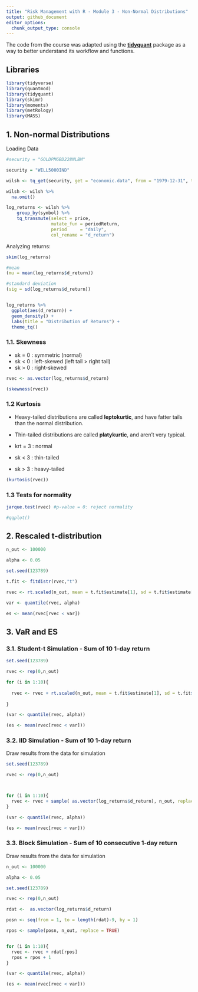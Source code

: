 ```yaml
---
title: "Risk Management with R - Module 3 - Non-Normal Distributions"
output: github_document
editor_options:
  chunk_output_type: console
---
```


The code from the course was adapted using the [**tidyquant**](https://business-science.github.io/tidyquant/index.html) package as a way to better understand its workflow and functions. 

## Libraries

```r
library(tidyverse)
library(quantmod)
library(tidyquant)
library(skimr)
library(moments)
library(metRology)
library(MASS)
```


## 1. Non-normal Distributions

Loading Data

```r

#security = "GOLDPMGBD228NLBM"

security = "WILL5000IND"

wilsh <- tq_get(security, get = "economic.data", from = "1979-12-31", to  = "2017-12-31")

wilsh <- wilsh %>% 
  na.omit()

log_returns <- wilsh %>%
    group_by(symbol) %>%
    tq_transmute(select = price, 
                 mutate_fun = periodReturn, 
                 period     = "daily", 
                 col_rename = "d_return")

```

Analyzing returns:

```r

skim(log_returns)

#mean
(mu = mean(log_returns$d_return))

#standard deviation
(sig = sd(log_returns$d_return))


log_returns %>% 
  ggplot(aes(d_return)) +
  geom_density() +
  labs(title = "Distribution of Returns") + 
  theme_tq()

```


### 1.1. Skewness

- sk = 0 :  symmetric (normal)
- sk < 0 : left-skewed (left tail > right tail)
- sk > 0 : right-skewed

```r

rvec <- as.vector(log_returns$d_return)

(skewness(rvec))

```

### 1.2 Kurtosis

- Heavy-tailed distributions are called **leptokurtic**, and have  fatter tails than the normal distribution.

- Thin-tailed distributions are called **platykurtic**, and aren't very typical.

- krt = 3 : normal
- sk < 3 : thin-tailed
- sk > 3 : heavy-tailed

```r

(kurtosis(rvec))

```

### 1.3 Tests for normality

```r
jarque.test(rvec) #p-value = 0: reject normality

#qqplot()
```

## 2. Rescaled t-distribution
```r

n_out <- 100000

alpha <- 0.05

set.seed(123789)

t.fit <- fitdistr(rvec,"t")

rvec <- rt.scaled(n_out, mean = t.fit$estimate[1], sd = t.fit$estimate[2], df = t.fit$estimate[3])

var <- quantile(rvec, alpha)

es <- mean(rvec[rvec < var])

```

## 3. VaR and ES

### 3.1. Student-t Simulation - Sum of 10 1-day return

```r
set.seed(123789)

rvec <- rep(0,n_out)

for (i in 1:10){
  
  rvec <- rvec + rt.scaled(n_out, mean = t.fit$estimate[1], sd = t.fit$estimate[2], df = t.fit$estimate[3])
  
}

(var <- quantile(rvec, alpha))

(es <- mean(rvec[rvec < var]))

```


### 3.2. IID Simulation - Sum of 10 1-day return

Draw results from the data for simulation

```r

set.seed(123789)

rvec <- rep(0,n_out)



for (i in 1:10){
  rvec <- rvec + sample( as.vector(log_returns$d_return), n_out, replace = TRUE)
}

(var <- quantile(rvec, alpha))

(es <- mean(rvec[rvec < var]))


```


### 3.3. Block Simulation - Sum of 10 consecutive 1-day return

Draw results from the data for simulation

```r

n_out <- 100000

alpha <- 0.05

set.seed(123789)

rvec <- rep(0,n_out)

rdat <-  as.vector(log_returns$d_return)

posn <- seq(from = 1, to = length(rdat)-9, by = 1)

rpos <- sample(posn, n_out, replace = TRUE)


for (i in 1:10){
  rvec <- rvec + rdat[rpos]
  rpos = rpos + 1
}

(var <- quantile(rvec, alpha))

(es <- mean(rvec[rvec < var]))

```




